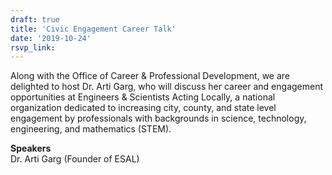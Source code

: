 ```yaml
---
draft: true 
title: 'Civic Engagement Career Talk'
date: '2019-10-24'
rsvp_link: 
---
```


Along with the Office of Career & Professional Development, we are delighted to host Dr. Arti Garg, who will discuss her career and engagement opportunities at Engineers & Scientists Acting Locally, a national organization dedicated to increasing city, county, and state level engagement by professionals with backgrounds in science, technology, engineering, and mathematics (STEM).

<b>Speakers</b>  
Dr. Arti Garg (Founder of ESAL)




